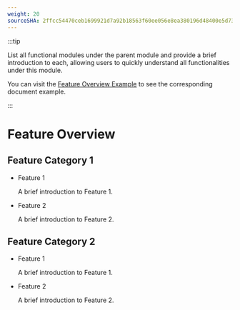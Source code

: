 ```yaml
---
weight: 20
sourceSHA: 2ffcc54470ceb1699921d7a92b18563f60ee056e8ea380196d48400e5d732f6b
---
```


:::tip

List all functional modules under the parent module and provide a brief introduction to each, allowing users to quickly understand all functionalities under this module.

You can visit the [Feature Overview Example](https://product-doc-guide.alauda.cn/template/features_overview/example.html) to see the corresponding document example.

:::

# Feature Overview

## Feature Category 1

- Feature 1

  A brief introduction to Feature 1.

- Feature 2

  A brief introduction to Feature 2.

## Feature Category 2

- Feature 1

  A brief introduction to Feature 1.

- Feature 2

  A brief introduction to Feature 2.

